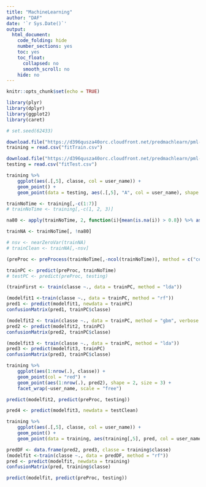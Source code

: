 ```yaml
---
title: "MachineLearning"
author: "DAF"
date: '`r Sys.Date()`'
output:
  html_document:
    code_folding: hide
    number_sections: yes
    toc: yes
    toc_float:
      collapsed: no
      smooth_scroll: no
    hide: no
---
```


```r
knitr::opts_chunk$set(echo = TRUE)
```

```r
library(plyr)
library(dplyr)
library(ggplot2)
library(caret)

# set.seed(62433)
```

```r
download.file("https://d396qusza40orc.cloudfront.net/predmachlearn/pml-training.csv", "fitTrain.csv")
training = read.csv("fitTrain.csv")

download.file("https://d396qusza40orc.cloudfront.net/predmachlearn/pml-testing.csv", "fitTest.csv")
testing = read.csv("fitTest.csv")
```

```r
training %>%
    ggplot(aes(.[,5], classe, col = user_name)) +
    geom_point() +
    geom_point(data = testing, aes(.[,5], "A", col = user_name), shape = 2)
```


```r

trainNoTime <- training[,-c(1:7)]
# trainNoTime <- training[,-c(1, 2, 3)]

na80 <- apply(trainNoTime, 2, function(i){mean(is.na(i)) > 0.8}) %>% as.vector()

trainNA <- trainNoTime[, !na80]

# nsv <- nearZeroVar(trainNA)
# trainClean <- trainNA[,-nsv]
```


```r
(preProc <- preProcess(trainNoTime[,-ncol(trainNoTime)], method = c("center", "scale", "nzv", "pca"), thresh = 0.90))

trainPC <- predict(preProc, trainNoTime)
# testPC <- predict(preProc, testing)

(trainFirst <- train(classe ~., data = trainPC, method = "lda"))
```

```r
(modelfit1 <-train(classe ~., data = trainPC, method = "rf"))
pred1 <- predict(modelfit1, newdata = trainPC)
confusionMatrix(pred1, trainPC$classe)
```

```r
(modelfit2 <- train(classe ~., data = trainPC, method = "gbm", verbose = F))
pred2 <- predict(modelfit2, trainPC)
confusionMatrix(pred2, trainPC$classe)
```


```r
(modelfit3 <- train(classe ~., data = trainPC, method = "lda"))
pred3 <- predict(modelfit3, trainPC)
confusionMatrix(pred3, trainPC$classe)
```

```r
training %>%
    ggplot(aes(1:nrow(.), classe)) +
    geom_point(col = "red") +
    geom_point(aes(1:nrow(.), pred2), shape = 2, size = 3) +
    facet_wrap(~user_name, scale = "free")
```


```r
predict(modelfit2, predict(preProc, testing))

pred4 <- predict(modelfit3, newdata = testClean)

training %>%
    ggplot(aes(.[,5], classe, col = user_name)) +
    geom_point() +
    geom_point(data = training, aes(training[,5], pred, col = user_name), shape = 2, size = 5)
```


```r
predDF <- data.frame(pred2, pred3, classe = training$classe)
(modelfit <-train(classe ~., data = predDF, method = "rf"))
pred <- predict(modelfit, newdata = training)
confusionMatrix(pred, training$classe)

predict(modelfit, predict(preProc, testing))
```

